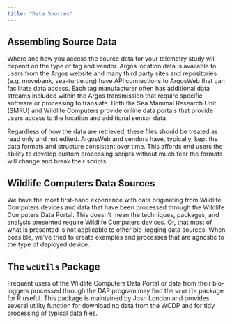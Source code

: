 ```yaml
---
title: "Data Sources"
---
```


## Assembling Source Data

Where and how you access the source data for your telemetry study will depend
on the type of tag and vendor. Argos location data is available to users from the 
Argos website and many third party sites and repositories (e.g. movebank, 
sea-turtle.org) have API connections to ArgosWeb that can facilitate data access.
Each tag manufacturer often has additional data streams included within the
Argos transmission that require specific software or processing to translate.
Both the Sea Mammal Research Unit (SMRU) and Wildlife Computers provide online
data portals that provide users access to the location and additional sensor
data.

Regardless of how the data are retrieved, these files should be treated as read
only and not edited. ArgosWeb and vendors have, typically, kept the data formats
and structure consistent over time. This affords end users the ability to develop
custom processing scripts without much fear the formats will change and break
their scripts.

## Wildlife Computers Data Sources

We have the most first-hand experience with data originating from Wildlife
Computers devices and data that have been processed through the Wildlife
Computers Data Portal. This doesn't mean the techniques, packages, and
analysis presented require Wildlife Computers devices. Or, that most of what
is presented is not applicable to other bio-logging data sources. When
possible, we've tried to create examples and processes that are agnostic to
the type of deployed device.

:::{.callout-tip appearance="minimal"}
## The `wcUtils` Package

Frequent users of the Wildlife Computers Data Portal or data from their
bio-loggers processed through the DAP program may find the `wcutils` package
for R useful. This package is maintained by Josh London and provides several
utility function for downloading data from the WCDP and for tidy processing
of typical data files.
:::
